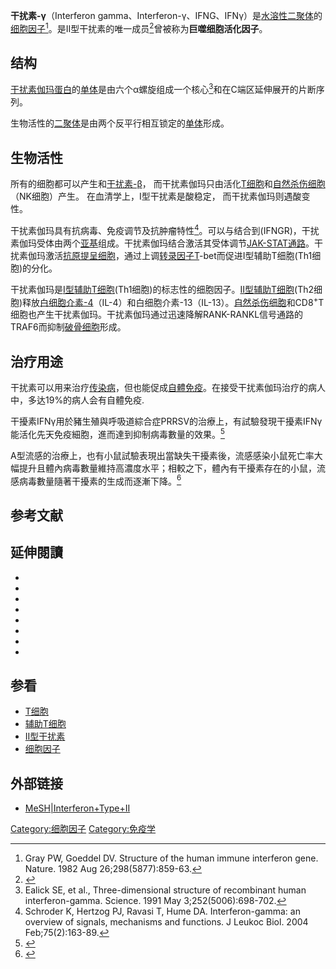 {{lowercase}}
{{PBB|geneid=3458}}
{{Infobox protein family
| Symbol = 
| Name = IFN-γ
| image = PDB 1eku EBI.jpg
| width = 
| caption = Crystal structure of a biologically active single chain mutant of human interferon gamma
| Pfam = PF00714
| Pfam_clan = CL0053 
| InterPro = IPR002069
| SMART = 
| PROSITE = 
| MEROPS = 
| SCOP = 1rfb
| TCDB = 
| OPM family = 
| OPM protein = 
| CAZy = 
| CDD = 
}}
{{Drugbox
| Verifiedfields = changed
| verifiedrevid = 458270952
| IUPAC_name = Human interferon gamma-1b

<!--Clinical data -->
| tradename =  Actimmune
| Drugs.com = {{drugs.com|monograph|interferon-gamma}}
| MedlinePlus = a601152
| pregnancy_AU = <!-- A / B1 / B2 / B3 / C / D / X -->
| pregnancy_US = <!-- A / B / C / D / X -->
| legal_AU = <!-- Unscheduled / S2 / S4 / S8 -->
| legal_UK = <!-- GSL / P / POM / CD -->
| legal_US = <!-- OTC / Rx-only -->

<!--Identifiers-->
| CAS_number_Ref = {{cascite|correct|??}}
| CAS_number = 82115-62-6
| CAS_number2 = 98059-61-1
| ATC_prefix = L03
| ATC_suffix = AB03
| DrugBank_Ref = {{drugbankcite|changed|drugbank}}
| DrugBank = DB00033
| ChEMBL_Ref = {{ebicite|changed|EBI}}
| ChEMBL = 1201564
| ChemSpiderID_Ref = {{chemspidercite|correct|chemspider}}
| ChemSpiderID = NA

<!--Chemical data-->
| C=761 | H=1206 | N=214 | O=225 | S=6 
| molecular_weight = 17145.6 g/mol
}}

'''干扰素-γ'''（Interferon gamma、Interferon-γ、IFNG、IFNγ）是[[水溶性|水溶性]][[二聚体|二聚体]]的[[细胞因子|细胞因子]]<ref>Gray PW, Goeddel DV. Structure of the human immune interferon gene. Nature. 1982 Aug 26;298(5877):859-63.</ref>。是II型干扰素的唯一成员<ref name="pmid6180322">{{cite journal | author = Gray PW, Goeddel DV | title = Structure of the human immune interferon gene | journal = Nature | volume = 298 | issue = 5877 | pages = 859–63 | date = August 1982 | pmid = 6180322 | doi = 10.1038/298859a0 | url =  }}</ref>曾被称为'''巨噬细胞活化因子'''。

== 结构== 
[[干扰素|干扰素]][[伽玛蛋白|伽玛蛋白]]的[[单体|单体]]是由六个α螺旋组成一个核心<ref>Ealick SE, et al., Three-dimensional structure of recombinant human interferon-gamma. Science. 1991 May 3;252(5006):698-702.</ref>和在C端区延伸展开的片断序列。

生物活性的[[二聚体|二聚体]]是由两个反平行相互锁定的[[单体|单体]]形成。

== 生物活性 ==
所有的细胞都可以产生{{le|干扰素-α|Interferon alfa}}和[[干扰素-β|干扰素-β]]， 而干扰素伽玛只由活化[[T细胞|T细胞]]和[[自然杀伤细胞|自然杀伤细胞]]（NK细胞）产生。  在血清学上，I型干扰素是酸稳定， 而干扰素伽玛则遇酸变性。

干扰素伽玛具有抗病毒、免疫调节及抗肿瘤特性<ref>Schroder K, Hertzog PJ,  Ravasi T, Hume DA. Interferon-gamma: an overview of signals, mechanisms and functions.  J Leukoc Biol. 2004 Feb;75(2):163-89.</ref>。可以与结合到{{le|干扰素伽玛受体|Interferon-gamma receptor}}(IFNGR)，干扰素伽玛受体由两个[[蛋白质亚基|亚基]]组成。干扰素伽玛结合激活其受体调节[[JAK-STAT通路|JAK-STAT通路]]。干扰素伽玛激活[[抗原提呈细胞|抗原提呈细胞]]，通过上调[[转录因子|转录因子]]T-bet而促进I型辅助T细胞(Th1细胞)的分化。

干扰素伽玛是[[輔助型T細胞#TH1輔助細胞|I型辅助T细胞]](Th1细胞)的标志性的细胞因子。[[輔助型T細胞#TH2輔助細胞|II型辅助T细胞]](Th2细胞)释放[[白细胞介素-4|白细胞介素-4]]（IL-4）和白细胞介素-13（IL-13）。[[自然杀伤细胞|自然杀伤细胞]]和CD8<sup>+</sup>T细胞也产生干扰素伽玛。干扰素伽玛通过迅速降解RANK-RANKL信号通路的TRAF6而抑制[[破骨细胞|破骨细胞]]形成。

== 治疗用途 ==
干扰素可以用来治疗[[传染病|传染病]]，但也能促成[[自體免疫|自體免疫]]。在接受干扰素伽玛治疗的病人中，多达19%的病人会有自體免疫.

干擾素IFNγ用於豬生殖與呼吸道綜合症PRRSV的治療上，有試驗發現干擾素IFNγ能活化先天免疫細胞，進而達到抑制病毒數量的效果。<ref>{{Cite journal|title=IFNγ inhibits porcine reproductive and respiratory syndrome virus replication in macrophages|url=http://dx.doi.org/10.1007/s007050050578|last=Bautista|first=E. M.|last2=Molitor|first2=T. W.|date=1999-06|journal=Archives of Virology|issue=6|doi=10.1007/s007050050578|volume=144|pages=1191–1200|issn=0304-8608}}</ref>

A型流感的治療上，也有小鼠試驗表現出當缺失干擾素後，流感感染小鼠死亡率大幅提升且體內病毒數量維持高濃度水平；相較之下，體內有干擾素存在的小鼠，流感病毒數量隨著干擾素的生成而逐漸下降。<ref>{{Cite journal|title=Effect of anti-interferon serum of influenza virus infection in mice|url=http://dx.doi.org/10.1016/0166-3542(83)90015-3|last=Hoshino|first=Akinori|last2=Takenaka|first2=Hiroshi|date=1983-03|journal=Antiviral Research|issue=1|doi=10.1016/0166-3542(83)90015-3|volume=3|pages=59–65|issn=0166-3542|last3=Mizukoshi|first3=Osamu|last4=Imanishi|first4=Jiro|last5=Kishida|first5=Tsunataro|last6=Tovey|first6=Michael G.}}</ref>

== 参考文献 ==
{{reflist|2}}
== 延伸閱讀 ==
{{refbegin|2}}
* {{cite book | author = Hall, Stephen K. | authorlink = | editor = | others = | title = A commotion in the blood: life, death, and the immune system | edition = | language = | publisher = Henry Holt | location = New York | year = 1997 | origyear = | pages = | quote = | isbn = 0-8050-5841-9 | oclc = | doi = | url =https://archive.org/details/commotioninblood00hall| accessdate = }}
*{{cite journal | author = Ikeda H, Old LJ, Schreiber RD | title = The roles of IFN gamma in protection against tumor development and cancer immunoediting. | journal = Cytokine Growth Factor Rev. | volume = 13 | issue = 2 | pages = 95–109 | year = 2002 | pmid = 11900986 | doi = 10.1016/S1359-6101(01)00038-7 }}
*{{cite journal | author = Chesler DA, Reiss CS | title = The role of IFN-gamma in immune responses to viral infections of the central nervous system. | journal = Cytokine Growth Factor Rev. | volume = 13 | issue = 6 | pages = 441–54 | year = 2003 | pmid = 12401479 | doi = 10.1016/S1359-6101(02)00044-8 }}
*{{cite journal | author = Dessein A, Kouriba B, Eboumbou C, Dessein H, Argiro L, Marquet S, Elwali NE, Rodrigues V, Li Y, Doumbo O, Chevillard C | title = Interleukin-13 in the skin and interferon-gamma in the liver are key players in immune protection in human schistosomiasis. | journal = Immunol. Rev. | volume = 201 | issue =  | pages = 180–90 | year = 2005 | pmid = 15361241 | doi = 10.1111/j.0105-2896.2004.00195.x }}
*{{cite journal | author = Joseph AM, Kumar M, Mitra D | title = Nef: "necessary and enforcing factor" in HIV infection. | journal = Curr. HIV Res. | volume = 3 | issue = 1 | pages = 87–94 | year = 2005 | pmid = 15638726 | doi = 10.2174/1570162052773013 }}
*{{cite journal | author = Copeland KF | title = Modulation of HIV-1 transcription by cytokines and chemokines. | journal = Mini reviews in medicinal chemistry | volume = 5 | issue = 12 | pages = 1093–101 | year = 2006 | pmid = 16375755 | doi = 10.2174/138955705774933383 }}
*{{cite journal | author = Chiba H, Kojima T, Osanai M, Sawada N | title = The significance of interferon-gamma-triggered internalization of tight-junction proteins in inflammatory bowel disease. | journal = Sci. STKE | volume = 2006 | issue = 316 | pages = pe1 | year = 2006 | pmid = 16391178 | doi = 10.1126/stke.3162006pe1 }}
*{{cite journal | author = Tellides G, Pober JS | title = Interferon-gamma axis in graft arteriosclerosis. | journal = Circ. Res. | volume = 100 | issue = 5 | pages = 622–32 | year = 2007 | pmid = 17363708 | doi = 10.1161/01.RES.0000258861.72279.29 }}
{{refend}}

== 参看 ==
*[[T细胞|T细胞]]
*[[辅助T细胞|辅助T细胞]]
*[[II型干扰素|II型干扰素]]
*[[细胞因子|细胞因子]]

== 外部链接 ==
* [http://www.nlm.nih.gov/cgi/mesh/2007/MB_cgi?mode=&term=Interferon+Type+II MeSH|Interferon+Type+II] {{Wayback|url=http://www.nlm.nih.gov/cgi/mesh/2007/MB_cgi?mode=&term=Interferon+Type+II |date=20160310222303 }}

{{PDB Gallery|geneid=3458}}
{{Cytokine receptor modulators|state=autocollapse}}
{{细胞因子}}
{{免疫增强剂}}
{{DNA antivirals}}

[[Category:细胞因子|Category:细胞因子]]
[[Category:免疫学|Category:免疫学]]